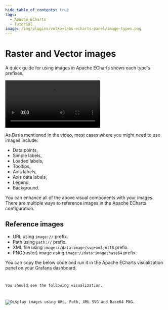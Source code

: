 ```yaml
---
hide_table_of_contents: true
tags:
  - Apache ECharts
  - Tutorial
image: /img/plugins/volkovlabs-echarts-panel/image-types.png
---
```



# Raster and Vector images

A quick guide for using images in Apache ECharts shows each type's prefixes.

<Video
  src="https://www.youtube.com/embed/ygFDhmbPU-Y"
  title="Apache ECharts supports base64 PNG and SVG (vector) images."
/>

As Daria mentioned in the video, most cases where you might need to use images include:

- Data points,
- Simple labels,
- Loaded labels,
- Tooltips,
- Axis labels,
- Axis data labels,
- Legend,
- Background.

You can enhance all of the above visual components with your images. There are multiple ways to reference images in the Apache ECharts configuration.

## Reference images

- URL using `image://` prefix.
- Path using `path://` prefix.
- XML file using `image://data:image/svg+xml;utf8` prefix.
- PNG(raster) image using `image://data:image;base64` prefix.

You can copy the below code and run it in the Apache ECharts visualization panel on your Grafana dashboard.

<Code
  url="https://github.com/VolkovLabs/volkovlabs.io/blob/main/docs/volkovlabs-echarts-panel/tutorials/images.js"
  language="js"
/>

You should see the following visualization.

<Image
  title="Display images using URL, Path, XML SVG and Base64 PNG."
  src="/img/plugins/volkovlabs-echarts-panel/image-types.png"
/>
